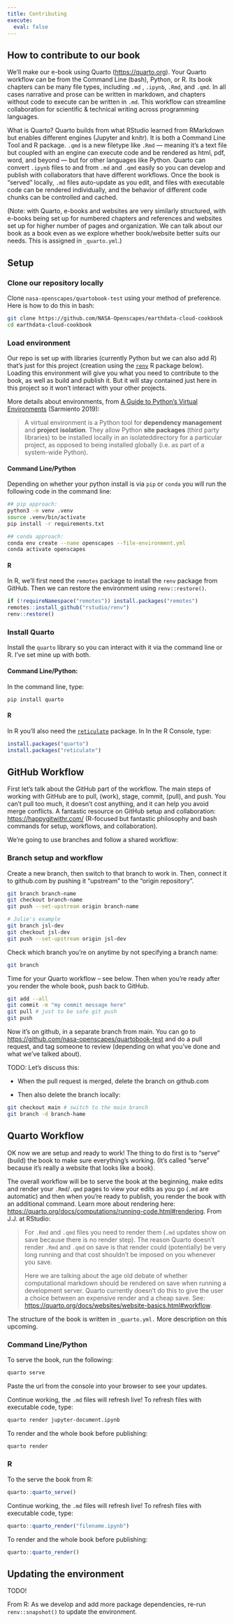 ```yaml
---
title: Contributing
execute:
  eval: false
---
```


## How to contribute to our book

We'll make our e-book using Quarto ([https://quarto.org](https://quarto.org/docs/getting-started/installation.html)). Your Quarto workflow can be from the Command Line (bash), Python, or R. Its book chapters can be many file types, including `.md` , `.ipynb`, `.Rmd`, and `.qmd`. In all cases narrative and prose can be written in markdown, and chapters without code to execute can be written in `.md`. This workflow can streamline collaboration for scientific & technical writing across programming languages. 

What is Quarto? Quarto builds from what RStudio learned from RMarkdown but enables different engines (Jupyter and knitr). It is both a Command Line Tool and R package. `.qmd` is a new filetype like `.Rmd` --- meaning it's a text file but coupled with an engine can execute code and be rendered as html, pdf, word, and beyond --- but for other languages like Python. Quarto can convert `.ipynb` files to and from `.md` and `.qmd` easily so you can develop and publish with collaborators that have different workflows. Once the book is "served" locally, `.md` files auto-update as you edit, and files with executable code can be rendered individually, and the behavior of different code chunks can be controlled and cached.

(Note: with Quarto, e-books and websites are very similarly structured, with e-books being set up for numbered chapters and references and websites set up for higher number of pages and organization. We can talk about our book as a book even as we explore whether book/website better suits our needs. This is assigned in `_quarto.yml`.)

## Setup

### Clone our repository locally

Clone `nasa-openscapes/quartobook-test` using your method of preference. Here is how to do this in bash:

```bash
git clone https://github.com/NASA-Openscapes/earthdata-cloud-cookbook 
cd earthdata-cloud-cookbook
```

### Load environment

Our repo is set up with libraries (currently Python but we can also add R) that's just for this project (creation using the [`renv`](https://rstudio.github.io/renv/) R package below). Loading this environment will give you what you need to contribute to the book, as well as build and publish it. But it will stay contained just here in this project so it won't interact with your other projects.

More details about environments, from [A Guide to Python's Virtual Environments](https://towardsdatascience.com/virtual-environments-104c62d48c54) (Sarmiento 2019):

> A virtual environment is a Python tool for **dependency management** and **project** **isolation**. They allow Python **site packages** (third party libraries) to be installed locally in an isolateddirectory for a particular project, as opposed to being installed globally (i.e. as part of a system-wide Python).

#### Command Line/Python

Depending on whether your python install is via `pip` or `conda` you will run the following code in the command line:

```bash
## pip approach:
python3 -m venv .venv
source .venv/bin/activate
pip install -r requirements.txt

## conda approach:
conda env create --name openscapes --file-environment.yml  
conda activate openscapes
```

#### R

In R, we'll first need the `remotes` package to install the `renv` package from GitHub. Then we can restore the environment using `renv::restore()`.

```r
if (!requireNamespace("remotes")) install.packages("remotes") 
remotes::install_github("rstudio/renv") 
renv::restore()
```

### Install Quarto

Install the `quarto` library so you can interact with it via the command line or R. I've set mine up with both.

#### Command Line/Python:

In the command line, type:

```bash
pip install quarto 
```

#### R

In R you'll also need the [`reticulate`](https://rstudio.github.io/reticulate/) package. In In the R Console, type:

```r
install.packages("quarto") 
install.packages("reticulate")
```

## GitHub Workflow

First let's talk about the GitHub part of the workflow. The main steps of working with GitHub are to pull, (work), stage, commit, (pull), and push. You can't pull too much, it doesn't cost anything, and it can help you avoid merge conflicts. A fantastic resource on GitHub setup and collaboration: <https://happygitwithr.com/> (R-focused but fantastic philosophy and bash commands for setup, workflows, and collaboration).

We're going to use branches and follow a shared workflow:

### Branch setup and workflow

Create a new branch, then switch to that branch to work in. Then, connect it to github.com by pushing it "upstream" to the "origin repository".

```bash
git branch branch-name 
git checkout branch-name 
git push --set-upstream origin branch-name 

# Julie's example 
git branch jsl-dev 
git checkout jsl-dev 
git push --set-upstream origin jsl-dev
```

Check which branch you're on anytime by not specifying a branch name:

```bash
git branch
```

Time for your Quarto workflow -- see below. Then when you're ready after you render the whole book, push back to GitHub.

```bash
git add --all 
git commit -m "my commit message here" 
git pull # just to be safe git push
git push
```

Now it's on github, in a separate branch from main. You can go to <https://github.com/nasa-openscapes/quartobook-test> and do a pull request, and tag someone to review (depending on what you've done and what we've talked about).

TODO: Let's discuss this:

-   When the pull request is merged, delete the branch on github.com

-   Then also delete the branch locally:

```bash
git checkout main # switch to the main branch
git branch -d branch-hame
```

## Quarto Workflow

OK now we are setup and ready to work! The thing to do first is to "serve" (build) the book to make sure everything's working. (It's called "serve" because it's really a website that looks like a book).

The overall workflow will be to serve the book at the beginning, make edits and render your `.Rmd`/`.qmd` pages to view your edits as you go (`.md` are automatic) and then when you're ready to publish, you render the book with an additional command. Learn more about rendering here: <https://quarto.org/docs/computations/running-code.html#rendering>. From J.J. at RStudio:

> For `.Rmd` and `.qmd` files you need to render them (`.md` updates show on save because there is no render step). The reason Quarto doesn't render `.Rmd` and `.qmd` on save is that render could (potentially) be very long running and that cost shouldn't be imposed on you whenever you save.
>
> Here we are talking about the age old debate of whether computational markdown should be rendered on save when running a development server. Quarto currently doesn't do this to give the user a choice between an expensive render and a cheap save. See: <https://quarto.org/docs/websites/website-basics.html#workflow>.

The structure of the book is written in `_quarto.yml.` More description on this upcoming.

### Command Line/Python

To serve the book, run the following:

```bash
quarto serve
```

Paste the url from the console into your browser to see your updates.

Continue working, the `.md` files will refresh live! To refresh files with executable code, type:

```bash
quarto render jupyter-document.ipynb
```

To render and the whole book before publishing:

```bash
quarto render
```

### R

To the serve the book from R:

```r
quarto::quarto_serve()
```

Continue working, the `.md` files will refresh live! To refresh files with executable code, type:

```r
quarto::quarto_render("filename.ipynb")
```

To render and the whole book before publishing:

```r
quarto::quarto_render()
```

## Updating the environment

TODO!

From R: As we develop and add more package dependencies, re-run `renv::snapshot()` to update the environment. 


